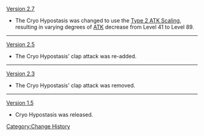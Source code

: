 [[Version 2.7]]
* The Cryo Hypostasis was changed to use the [[Level Scaling/Enemy#ATK Level Scaling|Type 2 ATK Scaling]], resulting in varying degrees of [[ATK]] decrease from Level 41 to Level 89.
----
[[Version 2.5]]
*The Cryo Hypostasis' clap attack was re-added.
----
[[Version 2.3]]
*The Cryo Hypostasis' clap attack was removed.
----
[[Version 1.5]]
*Cryo Hypostasis was released.
<noinclude>[[Category:Change History]]</noinclude>